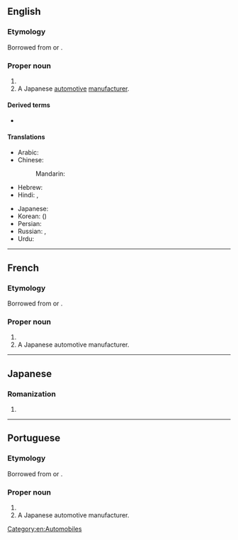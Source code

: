 {{also|suzuki}}

==English==

===Etymology===
Borrowed from {{bor|en|ja|鈴木|tr=Suzuki}} or {{bor|en|ja|スズキ|tr=Suzuki}}.

===Proper noun===
{{wikipedia|Suzuki (disambiguation)}}
{{en-proper noun|Suzukis}}

# {{surname|lang=en|A=The second most common Japanese|from=Japanese}}
# A Japanese [[automotive]] [[manufacturer]].

====Derived terms====
* {{l|en|Suzuki reaction}}

====Translations====
{{trans-top|a Japanese surname}}
* Arabic: {{t|ar|سُوزُوكِي|tr=suzūkī}}
* Chinese:
*: Mandarin: {{t+|cmn|鈴木|tr=Língmù|sc=Hani}}
* Hebrew: {{t|he|סוזוקי|tr=Suzuki}}
* Hindi: {{t|hi|सुजुकी|tr=sujukī}}, {{t|hi|सुज़ुकी|tr=suzukī}}
{{trans-mid}}
* Japanese: {{t+|ja|鈴木|tr=すずき, Suzuki}}
* Korean: {{t|ko|스즈키|tr=Seujeuki}} ({{t+|ko|鈴木|sc=Hani}})
* Persian: {{t|fa|سوزوکی|tr=suzuki}}
* Russian: {{t|ru|Судзу́ки|m|f}} {{qualifier|standard transliteration}}, {{t|ru|Сузу́ки|m|f}} {{qualifier|common transliteration}}
* Urdu: {{t|ur|سوزوکی|tr=suzukī}}
{{trans-bottom}}

[[Category:en:Automobiles]]

----

==French==

===Etymology===
Borrowed from {{bor|fr|ja|鈴木|tr=Suzuki}} or {{bor|fr|ja|スズキ|tr=Suzuki}}.

===Proper noun===
{{fr-proper noun}}

# {{surname|lang=fr|from=Japanese}}
# A Japanese automotive manufacturer.

----

==Japanese==

===Romanization===
{{ja-romaji}}

# {{ja-romanization of|すずき}}

----

==Portuguese==

===Etymology===
Borrowed from {{bor|pt|ja|鈴木|tr=Suzuki}} or {{bor|pt|ja|スズキ|tr=Suzuki}}.

===Proper noun===
{{pt-proper noun|m|g2=f}}

# {{surname|lang=pt|from=Japanese}}
# A Japanese automotive manufacturer.